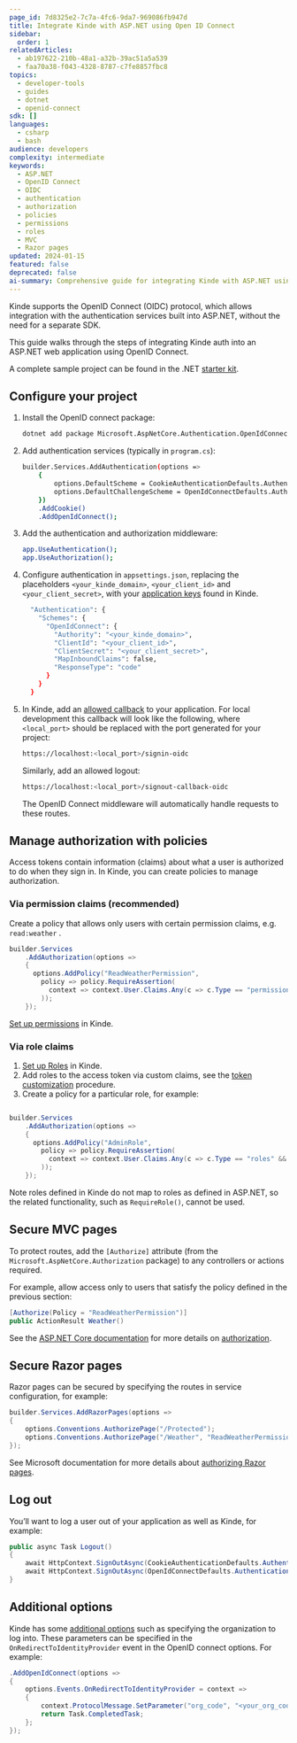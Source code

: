 ```yaml
---
page_id: 7d8325e2-7c7a-4fc6-9da7-969086fb947d
title: Integrate Kinde with ASP.NET using Open ID Connect
sidebar:
  order: 1
relatedArticles:
  - ab197622-210b-48a1-a32b-39ac51a5a539
  - faa70a38-f043-4328-8787-c7fe8857fbc8
topics:
  - developer-tools
  - guides
  - dotnet
  - openid-connect
sdk: []
languages:
  - csharp
  - bash
audience: developers
complexity: intermediate
keywords:
  - ASP.NET
  - OpenID Connect
  - OIDC
  - authentication
  - authorization
  - policies
  - permissions
  - roles
  - MVC
  - Razor pages
updated: 2024-01-15
featured: false
deprecated: false
ai-summary: Comprehensive guide for integrating Kinde with ASP.NET using OpenID Connect including authentication setup, authorization policies, and secure route protection for MVC and Razor pages.
---
```


Kinde supports the OpenID Connect (OIDC) protocol, which allows integration with the authentication services built into ASP.NET, without the need for a separate SDK.

This guide walks through the steps of integrating Kinde auth into an ASP.NET web application using OpenID Connect.

A complete sample project can be found in the .NET [starter kit](https://github.com/kinde-starter-kits/dotnet-starter-kit/).

## Configure your project

1. Install the OpenID connect package:
    
    ```bash
    dotnet add package Microsoft.AspNetCore.Authentication.OpenIdConnect
    ```
    
2. Add authentication services (typically in `program.cs`):
    
    ```bash
    builder.Services.AddAuthentication(options =>
        {
            options.DefaultScheme = CookieAuthenticationDefaults.AuthenticationScheme;
            options.DefaultChallengeScheme = OpenIdConnectDefaults.AuthenticationScheme;
        })
        .AddCookie()
        .AddOpenIdConnect();
    ```
    
3. Add the authentication and authorization middleware:
    
    ```bash
    app.UseAuthentication();
    app.UseAuthorization();
    ```
    
4. Configure authentication in `appsettings.json`, replacing the placeholders `<your_kinde_domain>`, `<your_client_id>` and `<your_client_secret>`, with your [application keys](/get-started/connect/getting-app-keys/) found in Kinde. 
    
    ```bash
      "Authentication": {
        "Schemes": {
          "OpenIdConnect": {
            "Authority": "<your_kinde_domain>",
            "ClientId": "<your_client_id>",
            "ClientSecret": "<your_client_secret>",
            "MapInboundClaims": false,
            "ResponseType": "code"
          }
        }
      }
    ```
    
5. In Kinde, add an [allowed callback](/get-started/connect/callback-urls/#set-callback-urls) to your application.  For local development this callback will look like the following, where `<local_port>` should be replaced with the port generated for your project:
    
    ```bash
    https://localhost:<local_port>/signin-oidc
    ```
    
    Similarly, add an allowed logout:
    
    ```bash
    https://localhost:<local_port>/signout-callback-oidc
    ```
    
    The OpenID Connect middleware will automatically handle requests to these routes.
    

## Manage authorization with policies

Access tokens contain information (claims) about what a user is authorized to do when they sign in. In Kinde, you can create policies to manage authorization.

### Via permission claims (recommended)

Create a policy that allows only users with certain permission claims, e.g. `read:weather` .

```csharp
builder.Services
    .AddAuthorization(options =>
    {
      options.AddPolicy("ReadWeatherPermission",
        policy => policy.RequireAssertion(
          context => context.User.Claims.Any(c => c.Type == "permissions" && c.Value == "read:weather")
        ));
    });
```

[Set up permissions](/manage-users/roles-and-permissions/user-permissions/) in Kinde. 

### Via role claims

1. [Set up Roles](/manage-users/roles-and-permissions/user-permissions/) in Kinde.
2. Add roles to the access token via custom claims, see the [token customization](/build/tokens/token-customization/) procedure. 
3. Create a policy for a particular role, for example:

```csharp

builder.Services
    .AddAuthorization(options =>
    {
      options.AddPolicy("AdminRole",
        policy => policy.RequireAssertion(
          context => context.User.Claims.Any(c => c.Type == "roles" && c.Value == "admin")
        ));
    });
```

Note roles defined in Kinde do not map to roles as defined in ASP.NET, so the related functionality, such as `RequireRole()`, cannot be used.

## Secure MVC pages

To protect routes, add the `[Authorize]` attribute (from the `Microsoft.AspNetCore.Authorization` package) to any controllers or actions required. 

For example, allow access only to users that satisfy the policy defined in the previous section:

```csharp
[Authorize(Policy = "ReadWeatherPermission")]
public ActionResult Weather()
```

See the [ASP.NET Core documentation](http://ASP.NET) for more details on [authorization](https://learn.microsoft.com/en-us/aspnet/core/security/authorization/simple?view=aspnetcore-8.0#use-the-authorize-attribute).

## Secure Razor pages

Razor pages can be secured by specifying the routes in service configuration, for example:

```csharp
builder.Services.AddRazorPages(options =>
{
    options.Conventions.AuthorizePage("/Protected");
    options.Conventions.AuthorizePage("/Weather", "ReadWeatherPermission");
});
```

See Microsoft documentation for more details about [authorizing Razor pages](https://learn.microsoft.com/en-us/aspnet/core/security/authorization/razor-pages-authorization?view=aspnetcore-8.0).

## Log out

You’ll want to log a user out of your application as well as Kinde, for example:

```csharp
public async Task Logout()
{
    await HttpContext.SignOutAsync(CookieAuthenticationDefaults.AuthenticationScheme);
    await HttpContext.SignOutAsync(OpenIdConnectDefaults.AuthenticationScheme);
}
```

## Additional options

Kinde has some [additional options](/developer-tools/about/using-kinde-without-an-sdk/#request-parameters) such as specifying the organization to log into. These parameters can be specified in the `OnRedirectToIdentityProvider` event in the OpenID connect options.  For example:

```csharp
.AddOpenIdConnect(options =>
{
    options.Events.OnRedirectToIdentityProvider = context =>
    {
        context.ProtocolMessage.SetParameter("org_code", "<your_org_code>");
        return Task.CompletedTask;
    };
});
```
